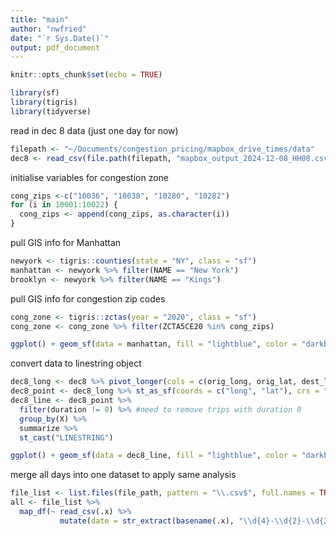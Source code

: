 ```yaml
---
title: "main"
author: "nwfried"
date: "`r Sys.Date()`"
output: pdf_document
---
```


```r
knitr::opts_chunk$set(echo = TRUE)
```

```r
library(sf)
library(tigris)
library(tidyverse)
```
read in dec 8 data (just one day for now)
```r
filepath <- "~/Documents/congestion_pricing/mapbox_drive_times/data"
dec8 <- read_csv(file.path(filepath, "mapbox_output_2024-12-08_HH08.csv"))
```
initialise variables for congestion zone
```r
cong_zips <-c("10036", "10038", "10280", "10282")
for (i in 10001:10022) {
  cong_zips <- append(cong_zips, as.character(i))
}
```

<!-- determine whether trip started or ended in congestion zone -->
<!-- ```{r} -->
<!-- dec8 <- dec8 %>% mutate( -->
<!--   inputzip = as.character(inputzip), -->
<!--   zip_commute = as.character(zip_commute), -->
<!--   cong = as.integer(inputzip %in% cong_zips | zip_commute %in% cong_zips) -->
<!-- ) -->
<!-- ``` -->
pull GIS info for Manhattan
```r
newyork <- tigris::counties(state = "NY", class = "sf")
manhattan <- newyork %>% filter(NAME == "New York")
brooklyn <- newyork %>% filter(NAME == "Kings")
```
pull GIS info for congestion zip codes
```r
cong_zone <- tigris::zctas(year = "2020", class = "sf")
cong_zone <- cong_zone %>% filter(ZCTA5CE20 %in% cong_zips)
```
```r
ggplot() + geom_sf(data = manhattan, fill = "lightblue", color = "darkblue")
```
convert data to linestring object 
```r
dec8_long <- dec8 %>% pivot_longer(cols = c(orig_long, orig_lat, dest_long, dest_lat), names_to = c("type", ".value"), names_sep = "_") #break up origin and destination long/lat pairs
dec8_point <- dec8_long %>% st_as_sf(coords = c("long", "lat"), crs = "+proj=longlat +datum=WGS84") #not really sure if this is fine for CRS
dec8_line <- dec8_point %>%
  filter(duration != 0) %>% #need to remove trips with duration 0
  group_by(X) %>%
  summarize %>%
  st_cast("LINESTRING")
```

```r
ggplot() + geom_sf(data = dec8_line, fill = "lightblue", color = "darkblue")
```

merge all days into one dataset to apply same analysis
```r
file_list <- list.files(file_path, pattern = "\\.csv$", full.names = TRUE)
all <- file_list %>%
  map_df(~ read_csv(.x) %>% 
           mutate(date = str_extract(basename(.x), "\\d{4}-\\d{2}-\\d{2}")))
```

